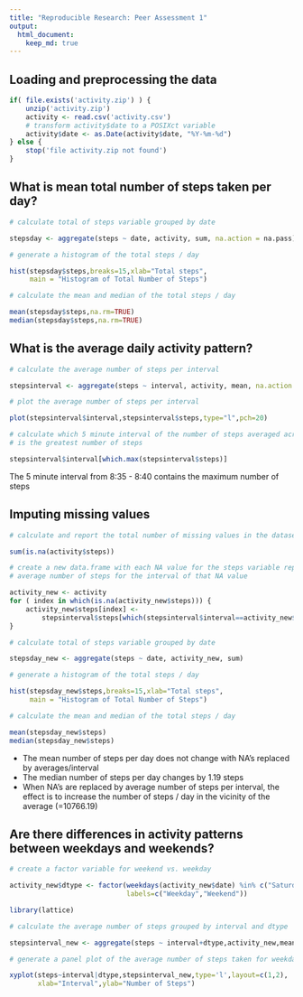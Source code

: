 ```yaml
---
title: "Reproducible Research: Peer Assessment 1"
output: 
  html_document:
    keep_md: true
---
```



## Loading and preprocessing the data
```r
if( file.exists('activity.zip') ) {
    unzip('activity.zip')
    activity <- read.csv('activity.csv')
    # transform activity$date to a POSIXct variable
    activity$date <- as.Date(activity$date, "%Y-%m-%d")
} else {
    stop('file activity.zip not found')
}
```

## What is mean total number of steps taken per day?

```r

# calculate total of steps variable grouped by date

stepsday <- aggregate(steps ~ date, activity, sum, na.action = na.pass)

# generate a histogram of the total steps / day

hist(stepsday$steps,breaks=15,xlab="Total steps", 
     main = "Histogram of Total Number of Steps")

# calculate the mean and median of the total steps / day

mean(stepsday$steps,na.rm=TRUE)
median(stepsday$steps,na.rm=TRUE)
```

## What is the average daily activity pattern?

```r

# calculate the average number of steps per interval

stepsinterval <- aggregate(steps ~ interval, activity, mean, na.action = na.omit)

# plot the average number of steps per interval

plot(stepsinterval$interval,stepsinterval$steps,type="l",pch=20)

# calculate which 5 minute interval of the number of steps averaged across all days
# is the greatest number of steps

stepsinterval$interval[which.max(stepsinterval$steps)]
```

The 5 minute interval from 8:35 - 8:40 contains the maximum number of steps

## Imputing missing values

```r

# calculate and report the total number of missing values in the dataset

sum(is.na(activity$steps))

# create a new data.frame with each NA value for the steps variable replaced with the
# average number of steps for the interval of that NA value

activity_new <- activity
for ( index in which(is.na(activity_new$steps))) {
    activity_new$steps[index] <-
        stepsinterval$steps[which(stepsinterval$interval==activity_new$interval[index])]
}

# calculate total of steps variable grouped by date

stepsday_new <- aggregate(steps ~ date, activity_new, sum)

# generate a histogram of the total steps / day

hist(stepsday_new$steps,breaks=15,xlab="Total steps", 
     main = "Histogram of Total Number of Steps")

# calculate the mean and median of the total steps / day

mean(stepsday_new$steps)
median(stepsday_new$steps)
```

* The mean number of steps per day does not change with NA's replaced by averages/interval
* The median number of steps per day changes by 1.19 steps  
* When NA's are replaced by average number of steps per interval, the effect is to increase
the number of steps / day in the vicinity of the average (=10766.19)

## Are there differences in activity patterns between weekdays and weekends?

```r

# create a factor variable for weekend vs. weekday

activity_new$dtype <- factor(weekdays(activity_new$date) %in% c("Saturday","Sunday"),
                             labels=c("Weekday","Weekend"))

library(lattice)

# calculate the average number of steps grouped by interval and dtype

stepsinterval_new <- aggregate(steps ~ interval+dtype,activity_new,mean)

# generate a panel plot of the average number of steps taken for weekdays and weekends

xyplot(steps~interval|dtype,stepsinterval_new,type='l',layout=c(1,2),
       xlab="Interval",ylab="Number of Steps")
```



